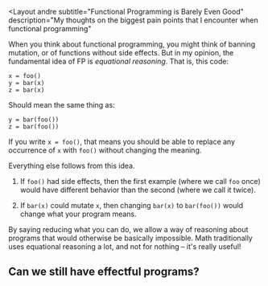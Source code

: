 <Layout
  andre
  subtitle="Functional Programming is Barely Even Good"
  description="My thoughts on the biggest pain points that I encounter when functional programming"
>

When you think about functional programming, you might think of banning mutation, or of functions without side effects. But in my opinion, the fundamental idea of FP is _equational reasoning_. That is, this code:

```
x = foo()
y = bar(x)
z = bar(x)
```

Should mean the same thing as:

```
y = bar(foo())
z = bar(foo())
```

If you write `x = foo()`, that means you should be able to replace any occurrence of `x` with `foo()` without changing the meaning.

Everything else follows from this idea.

1. If `foo()` had side effects, then the first example (where we call `foo` once) would have different behavior than the second (where we call it twice).

2. If `bar(x)` could mutate `x`, then changing `bar(x)` to `bar(foo())` would change what your program means.

By saying reducing what you can do, we allow a way of reasoning about programs that would otherwise be basically impossible. Math traditionally uses equational reasoning a lot, and not for nothing – it's really useful!

## Can we still have effectful programs?

</Layout>
